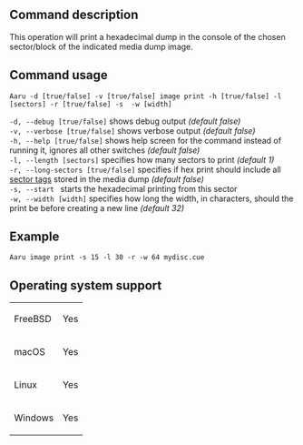 ==Command description==
This operation will print a hexadecimal dump in the console of the chosen sector/block of the indicated media dump image.

==Command usage==
<code>Aaru -d [true/false] -v [true/false] image print -h [true/false] -l [sectors] -r [true/false] -s <starting sector> -w [width] <image-path></code>

<code>-d, --debug [true/false]</code> shows debug output ''(default false)''<br />
<code>-v, --verbose [true/false]</code> shows verbose output ''(default false)''<br />
<code>-h, --help [true/false]</code> shows help screen for the command instead of running it, ignores all other switches ''(default false)''<br />
<code>-l, --length [sectors]</code> specifies how many sectors to print ''(default 1)''<br />
<code>-r, --long-sectors [true/false]</code> specifies if hex print should include all [[Sector-tags.md|sector tags]] stored in the media dump ''(default false)''<br />
<code>-s, --start <starting sector></code> starts the hexadecimal printing from this sector<br />
<code>-w, --width [width]</code> specifies how long the width, in characters, should the print be before creating a new line ''(default 32)''

==Example==
<code>Aaru image print -s 15 -l 30 -r -w 64 mydisc.cue</code>

==Operating system support==
{|
| FreeBSD
| Yes
|-
| macOS
| Yes
|-
| Linux
| Yes
|-
| Windows
| Yes
|}
